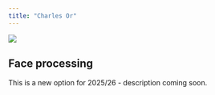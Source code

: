 ```yaml
---
title: "Charles Or"
---
```


![](images/charlesor_1_2.JPG)

## Face processing

This is a new option for 2025/26 - description coming soon.
